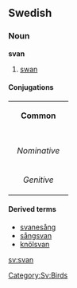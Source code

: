 ==Swedish==
===Noun===
'''svan'''

#[[swan]]

====Conjugations====
{| border=1 cellspacing=0
| bgcolor="#FFFFF0" colspan=5 align=center | '''Common'''
|-
|- bgcolor="#FFFFF0" align=center
! rowspan=2 | 
| colspan=2 width=105| Singular 
| colspan=2 | Plural
|- bgcolor="#FFFFF0" align=center
| width=105 | ''Indefinite'' 
| width=105 | ''Definite'' 
| width=105 |  ''Indefinite'' 
|  width=105 | ''Definite''
|- align=center
| width=105 bgcolor="#FFFFF0" | ''Nominative'' 
| [[svan]]
| [[svanen]]
| [[svanar]]
| [[svanarna]]
|- align=center
| width=105 bgcolor="#FFFFF0" | ''Genitive'' 
| [[svans]]
| [[svanens]]
| [[svanars]]
| [[svanarnas]]
|}
====Derived terms====
*[[svanesång]]
*[[sångsvan]]
*[[knölsvan]]

[[sv:svan]]
[[Category:Sv:Birds]]